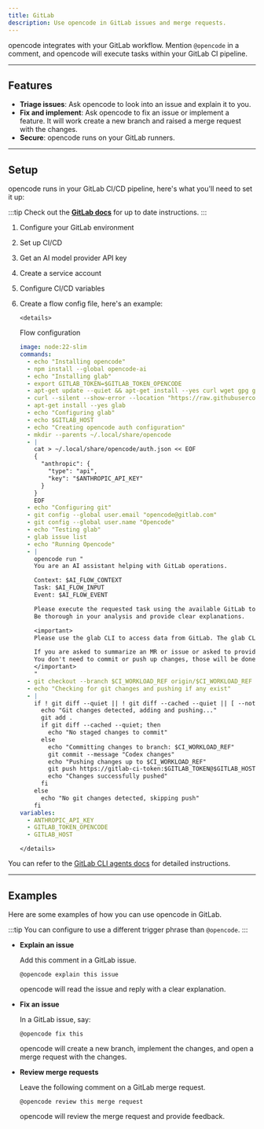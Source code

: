 ```yaml
---
title: GitLab
description: Use opencode in GitLab issues and merge requests.
---
```


opencode integrates with your GitLab workflow.
Mention `@opencode` in a comment, and opencode will execute tasks within your GitLab CI pipeline.

---

## Features

- **Triage issues**: Ask opencode to look into an issue and explain it to you.
- **Fix and implement**: Ask opencode to fix an issue or implement a feature.
  It will work create a new branch and raised a merge request with the changes.
- **Secure**: opencode runs on your GitLab runners.

---

## Setup

opencode runs in your GitLab CI/CD pipeline, here's what you'll need to set it up:

:::tip
Check out the [**GitLab docs**](https://docs.gitlab.com/user/duo_agent_platform/agent_assistant/) for up to date instructions.
:::

1.  Configure your GitLab environment
2.  Set up CI/CD
3.  Get an AI model provider API key
4.  Create a service account
5.  Configure CI/CD variables
6.  Create a flow config file, here's an example:

        <details>

    <summary>Flow configuration</summary>

    ```yaml
    image: node:22-slim
    commands:
      - echo "Installing opencode"
      - npm install --global opencode-ai
      - echo "Installing glab"
      - export GITLAB_TOKEN=$GITLAB_TOKEN_OPENCODE
      - apt-get update --quiet && apt-get install --yes curl wget gpg git && rm --recursive --force /var/lib/apt/lists/*
      - curl --silent --show-error --location "https://raw.githubusercontent.com/upciti/wakemeops/main/assets/install_repository" | bash
      - apt-get install --yes glab
      - echo "Configuring glab"
      - echo $GITLAB_HOST
      - echo "Creating opencode auth configuration"
      - mkdir --parents ~/.local/share/opencode
      - |
        cat > ~/.local/share/opencode/auth.json << EOF
        {
          "anthropic": {
            "type": "api",
            "key": "$ANTHROPIC_API_KEY"
          }
        }
        EOF
      - echo "Configuring git"
      - git config --global user.email "opencode@gitlab.com"
      - git config --global user.name "Opencode"
      - echo "Testing glab"
      - glab issue list
      - echo "Running Opencode"
      - |
        opencode run "
        You are an AI assistant helping with GitLab operations.

        Context: $AI_FLOW_CONTEXT
        Task: $AI_FLOW_INPUT
        Event: $AI_FLOW_EVENT

        Please execute the requested task using the available GitLab tools.
        Be thorough in your analysis and provide clear explanations.

        <important>
        Please use the glab CLI to access data from GitLab. The glab CLI has already been authenticated. You can run the corresponding commands.

        If you are asked to summarize an MR or issue or asked to provide more information then please post back a note to the MR/Issue so that the user can see it.
        You don't need to commit or push up changes, those will be done automatically based on the file changes you make.
        </important>
        "
      - git checkout --branch $CI_WORKLOAD_REF origin/$CI_WORKLOAD_REF
      - echo "Checking for git changes and pushing if any exist"
      - |
        if ! git diff --quiet || ! git diff --cached --quiet || [ --not --zero "$(git ls-files --others --exclude-standard)" ]; then
          echo "Git changes detected, adding and pushing..."
          git add .
          if git diff --cached --quiet; then
            echo "No staged changes to commit"
          else
            echo "Committing changes to branch: $CI_WORKLOAD_REF"
            git commit --message "Codex changes"
            echo "Pushing changes up to $CI_WORKLOAD_REF"
            git push https://gitlab-ci-token:$GITLAB_TOKEN@$GITLAB_HOST/gl-demo-ultimate-dev-ai-epic-17570/test-java-project.git $CI_WORKLOAD_REF
            echo "Changes successfully pushed"
          fi
        else
          echo "No git changes detected, skipping push"
        fi
    variables:
      - ANTHROPIC_API_KEY
      - GITLAB_TOKEN_OPENCODE
      - GITLAB_HOST
    ```

        </details>

You can refer to the [GitLab CLI agents docs](https://docs.gitlab.com/user/duo_agent_platform/agent_assistant/) for detailed instructions.

---

## Examples

Here are some examples of how you can use opencode in GitLab.

:::tip
You can configure to use a different trigger phrase than `@opencode`.
:::

- **Explain an issue**

  Add this comment in a GitLab issue.

  ```
  @opencode explain this issue
  ```

  opencode will read the issue and reply with a clear explanation.

- **Fix an issue**

  In a GitLab issue, say:

  ```
  @opencode fix this
  ```

  opencode will create a new branch, implement the changes, and open a merge request with the changes.

- **Review merge requests**

  Leave the following comment on a GitLab merge request.

  ```
  @opencode review this merge request
  ```

  opencode will review the merge request and provide feedback.
